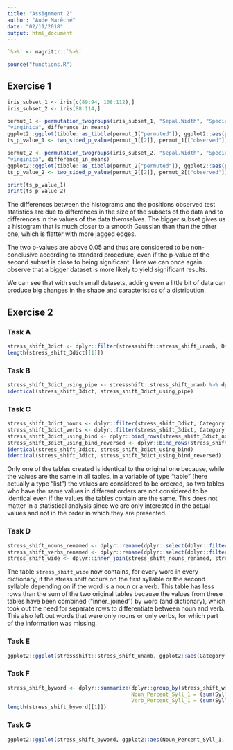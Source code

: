 ```yaml
---
title: "Assignment 2"
author: "Aude Marêché"
date: "02/11/2018"
output: html_document
---
```


```r
`%>%` <- magrittr::`%>%`
```

```r
source("functions.R")
```

## Exercise 1

```r
iris_subset_1 <- iris[c(89:94, 108:112),]
iris_subset_2 <- iris[88:114,]

permut_1 <- permutation_twogroups(iris_subset_1, "Sepal.Width", "Species", "versicolor",
"virginica", difference_in_means)
ggplot2::ggplot(tibble::as_tibble(permut_1["permuted"]), ggplot2::aes(permuted)) + ggplot2::geom_vline(ggplot2::aes(xintercept = permut_1[["observed"]])) + ggplot2::geom_histogram() + ggplot2::xlim(-0.7, 0.7)
ts_p_value_1 <- two_sided_p_value(permut_1[[2]], permut_1[["observed"]])

permut_2 <- permutation_twogroups(iris_subset_2, "Sepal.Width", "Species", "versicolor",
"virginica", difference_in_means)
ggplot2::ggplot(tibble::as_tibble(permut_2["permuted"]), ggplot2::aes(permuted)) + ggplot2::geom_vline(ggplot2::aes(xintercept = permut_2[["observed"]])) + ggplot2::geom_histogram() + ggplot2::xlim(-0.7, 0.7)
ts_p_value_2 <- two_sided_p_value(permut_2[[2]], permut_2[["observed"]])

print(ts_p_value_1)
print(ts_p_value_2)
```

The differences between the histograms and the positions observed test statistics are due to differences in the size of the subsets of the data and to differences in the values of the data themselves. The bigger subset gives us a histogram that is much closer to a smooth Gaussian than than the other one, which is flatter with more jagged edges.

The two p-values are above 0.05 and thus are considered to be non-conclusive according to standard procedure, even if the p-value of the second subset is close to being significant. Here we can once again observe that a bigger dataset is more likely to yield significant results.

We can see that with such small datasets, adding even a little bit of data can produce big changes in the shape and caracteristics of a distribution.

## Exercise 2

### Task A

```r
stress_shift_3dict <- dplyr::filter(stressshift::stress_shift_unamb, Dict %in% c("W1802", "J1917", "C1687"))
length(stress_shift_3dict[[1]])
```

### Task B

```r
stress_shift_3dict_using_pipe <- stressshift::stress_shift_unamb %>% dplyr::filter(Dict %in% c("W1802", "J1917", "C1687"))
identical(stress_shift_3dict, stress_shift_3dict_using_pipe)
```

### Task C

```r
stress_shift_3dict_nouns <- dplyr::filter(stress_shift_3dict, Category == "Noun")
stress_shift_3dict_verbs <- dplyr::filter(stress_shift_3dict, Category == "Verb")
stress_shift_3dict_using_bind <- dplyr::bind_rows(stress_shift_3dict_nouns, stress_shift_3dict_verbs)
stress_shift_3dict_using_bind_reversed <- dplyr::bind_rows(stress_shift_3dict_verbs, stress_shift_3dict_nouns)
identical(stress_shift_3dict, stress_shift_3dict_using_bind)
identical(stress_shift_3dict, stress_shift_3dict_using_bind_reversed)
```

Only one of the tables created is identical to the original one because, while the values are the same in all tables, in a variable of type "table" (here actually a type "list") the values are considered to be ordered, so two tables who have the same values in different orders are not considered to be identical even if the values the tables contain are the same. This does not matter in a statistical analysis since we are only interested in the actual values and not in the order in which they are presented.

### Task D

```r
stress_shift_nouns_renamed <- dplyr::rename(dplyr::select(dplyr::filter(stressshift::stress_shift_unamb, Category == "Noun"), Word, Dict, Syllable), Syllable_Noun = Syllable)
stress_shift_verbs_renamed <- dplyr::rename(dplyr::select(dplyr::filter(stressshift::stress_shift_unamb, Category == "Verb"), Word, Dict, Syllable), Syllable_Verb = Syllable)
stress_shift_wide <- dplyr::inner_join(stress_shift_nouns_renamed, stress_shift_verbs_renamed)
```

The table `stress_shift_wide` now contains, for every word in every dictionary, if the stress shift occurs on the first syllable or the second syllable depending on if the word is a noun or a verb. This table has less rows than the sum of the two original tables because the values from these tables have been combined ("inner_joined") by word (and dictionary), which took out the need for separate rows to differentiate between noun and verb. This also left out words that were only nouns or only verbs, for which part of the information was missing.

### Task E

```r
ggplot2::ggplot(stressshift::stress_shift_unamb, ggplot2::aes(Category, fill = Syllable, stat = "identity")) + ggplot2::geom_bar(position = "dodge")
```

### Task F

```r
stress_shift_byword <- dplyr::summarize(dplyr::group_by(stress_shift_wide, Word),
                                        Noun_Percent_Syll_1 = (sum(Syllable_Noun == "Syllable 1") / n()) * 100,
                                        Verb_Percent_Syll_1 = (sum(Syllable_Verb == "Syllable 1") / n()) * 100)
length(stress_shift_byword[[1]])
```

### Task G

```r
ggplot2::ggplot(stress_shift_byword, ggplot2::aes(Noun_Percent_Syll_1, Verb_Percent_Syll_1)) + ggplot2::geom_point()
```